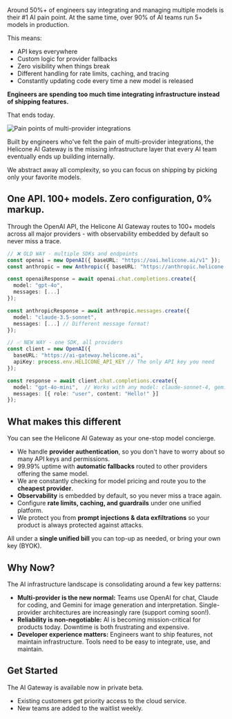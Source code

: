 Around 50%+ of engineers say integrating and managing multiple models is their #1 AI pain point. At the same time, over 90% of AI teams run 5+ models in production.

This means:
- API keys everywhere
- Custom logic for provider fallbacks
- Zero visibility when things break
- Different handling for rate limits, caching, and tracing
- Constantly updating code every time a new model is released

**Engineers are spending too much time integrating infrastructure instead of shipping features.**

That ends today.

<img src="/static/blog/ptb-gateway-launch/graph.webp" alt="Pain points of multi-provider integrations" />

Built by engineers who've felt the pain of multi-provider integrations, the Helicone AI Gateway is the missing infrastructure layer that every AI team eventually ends up building internally.

We abstract away all complexity, so you can focus on shipping by picking only your favorite models.

<CallToAction
  title="Request Early Access ⚡️"
  description="We're releasing access to customers every week! Join the waitlist to become an early tester today."
  primaryButtonText="Join here"
  primaryLink="https://helicone.ai/credits"
/>

## One API. 100+ models. Zero configuration, 0% markup.

Through the OpenAI API, the Helicone AI Gateway routes to 100+ models across all major providers - with observability embedded by default so never miss a trace.

```typescript
// ❌ OLD WAY - multiple SDKs and endpoints
const openai = new OpenAI({ baseURL: "https://oai.helicone.ai/v1" });
const anthropic = new Anthropic({ baseURL: "https://anthropic.helicone.ai" });

const openaiResponse = await openai.chat.completions.create({
  model: "gpt-4o",
  messages: [...]
});

const anthropicResponse = await anthropic.messages.create({
  model: "claude-3.5-sonnet",
  messages: [...] // Different message format!
});

// ✅ NEW WAY - one SDK, all providers
const client = new OpenAI({
  baseURL: "https://ai-gateway.helicone.ai",
  apiKey: process.env.HELICONE_API_KEY // The only API key you need
});

const response = await client.chat.completions.create({
  model: "gpt-4o-mini",  // Works with any model: claude-sonnet-4, gemini-2.5-flash, etc.
  messages: [{ role: "user", content: "Hello!" }]
});
```

## What makes this different

You can see the Helicone AI Gateway as your one-stop model concierge.

- We handle **provider authentication**, so you don't have to worry about so many API keys and permissions.
- 99.99% uptime with **automatic fallbacks** routed to other providers offering the same model.
- We are constantly checking for model pricing and route you to the **cheapest provider**.
- **Observability** is embedded by default, so you never miss a trace again.
- Configure **rate limits, caching, and guardrails** under one unified platform.
- We protect you from **prompt injections & data exfiltrations** so your product is always protected against attacks.

All under a **single unified bill** you can top-up as needed, or bring your own key (BYOK).

## Why Now?

The AI infrastructure landscape is consolidating around a few key patterns:

- **Multi-provider is the new normal:** Teams use OpenAI for chat, Claude for coding, and Gemini for image generation and interpretation. Single-provider architectures are increasingly rare  (support coming soon!).
- **Reliability is non-negotiable:** AI is becoming mission-critical for products today. Downtime is both frustrating and expensive.
- **Developer experience matters:** Engineers want to ship features, not maintain infrastructure. Tools need to be easy to integrate, use, and maintain.

## Get Started

The AI Gateway is available now in private beta.

- Existing customers get priority access to the cloud service.
- New teams are added to the waitlist weekly.

<CallToAction
  title="Request Early Access ⚡️"
  description="We're releasing access to customers every week! Join the waitlist to become an early tester today."
  primaryButtonText="Join here"
  primaryLink="https://helicone.ai/credits"
/>
